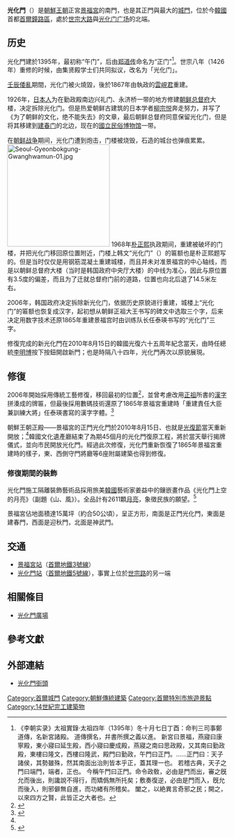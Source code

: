 {{Infobox Korean name
|image = 광화문 Gwanghwamun 光化門 - panoramio.jpg
|hangul = 광화문 
|hanja = 光化門
|rr = Gwanghuamun
|mr = Kwanghuamun
}}
'''光化門'''（{{kor|谚=광화문|汉=光化門}}）是[[朝鮮王朝|朝鮮王朝]]正宮[[景福宮_(韓國)|景福宮]]的南門，也是其正門與最大的[[城門|城門]]，位於今[[韓國|韓國]]首都[[首爾|首爾]][[鐘路區|鐘路區]]，處於[[世宗大路|世宗大路]]與[[光化门广场|光化门广场]]的北端。

==历史==
光化門建於1395年，最初称“午门”，后由[[郑道传|郑道传]]命名为“正门”<ref>《李朝实录》太祖實錄·太祖四年（1395年）冬十月七日丁酉：命判三司事鄭道傳，名新宮諸殿。 道傳撰名，幷書所撰之義以進。 新宮曰景福，燕寢曰康寧殿，東小寢曰延生殿，西小寢曰慶成殿，燕寢之南曰思政殿，又其南曰勤政殿，東樓曰隆文，西樓曰隆武，殿門曰勤政，午門曰正門。……正門曰：天子諸侯，其勢雖殊，然其南面出治則皆本乎正，蓋其理一也。 若稽古典，天子之門曰端門，端者，正也。 今稱午門曰正門。命令政敎，必由是門而出，審之旣允而後出，則讒說不得行，而矯僞無所托矣；敷奏復逆，必由是門而入，旣允而後入，則邪僻無自進，而功緖有所稽矣。 闔之，以絶異言奇邪之民；開之，以來四方之賢，此皆正之大者也。</ref>。世宗八年（1426年）重修的时候，由集贤殿学士们共同拟议，改名为「光化门」。

[[壬辰倭亂|壬辰倭亂]]期間，光化门被火燒毀，後於1867年由執政的[[雲峴君|雲峴君]]重建。

1926年，[[日本人|日本人]]为在勤政殿南边兴礼门、永济桥一带的地方修建[[朝鲜总督府|朝鲜总督府]]大楼，决定拆除光化门。但是热爱朝鲜古建筑的日本学者[[柳宗悦|柳宗悦]]奔走努力，并写了《为了朝鲜的文化，绝不能失去》的文章，最后朝鲜总督府同意保留光化门，但是将其移建到[[建春门|建春门]]的北边，现在的[[國立民俗博物馆|國立民俗博物馆]]一带。

在[[朝鲜战争|朝鲜战争]]期间，光化门遭到炮击，门楼被烧毁，石造的城台也弹痕累累。
[[File:Seoul-Gyeonbokgung-Gwanghwamun-01.jpg|235px]]
{{Portal box|大韩民国|朝鮮半島|建築|历史}}
1968年[[朴正熙|朴正熙]]执政期间，重建被破坏的门楼，并把光化门移回原位置附近，门楼上韩文“光化门”（{{lang|ko|광화문}}）的匾额也是朴正熙题写的。但是当时仅仅是用钢筋混凝土重建城楼，而且并未对准景福宫的中心轴线，而是以朝鲜总督府大楼（当时是韩国政府中央厅大楼）的中线为准心，因此与原位置有3.5度的偏差，而且为了迁就总督府门前的道路，位置也向北后退了14.5米左右。

2006年，韩国政府决定拆除新光化门，依据历史原貌进行重建，城楼上“光化门”的匾额也恢复成汉字，起初想从朝鲜正祖大王书写的碑文中选取三个字，后来决定用数字技术还原1865年重建景福宫时由训练队长任泰瑛书写的“光化门”三字。

修復完成的新光化門在2010年8月15日的韓國光復六十五周年紀念當天，由時任總統[[李明博|李明博]]按下按鈕開啟新門；也是時隔八十四年，光化門再次以原貌展現。

== 修復 ==
2006年開始採用傳統工藝修復，移回最初的位置<ref name="plaque">{{cite news|publisher=[[朝鮮日報|朝鮮日報]]|date=2005年1月24日|title=朴正熙親筆書寫的「光化門」匾額將被撤下|url=http://chinese.chosun.com/big5/site/data/html_dir/2005/01/24/20050124000006.html|accessdate=2010年2月10日|archive-date=2010年2月22日|archive-url=https://web.archive.org/web/20100222035601/http://chinese.chosun.com/big5/site/data/html_dir/2005/01/24/20050124000006.html|dead-url=no}}</ref>，並曾考慮改用[[朝鮮正祖|正祖]]所書的[[漢字|漢字]]拼湊成的牌匾，但最後採用數碼技術還原了1865年景福宮重建時「重建責任大臣兼訓練大將」任泰瑛書寫的漢字字體。<ref name="restore">{{cite news|publisher=[[朝鮮日報|朝鮮日報]]|date=2010年8月14日|title=光化門修建完畢 時隔84年恢復原貌|url=http://cnnews.chosun.com/site/data/html_dir/2010/08/14/20100814000016.html|deadurl=yes|archiveurl=https://web.archive.org/web/20161031223709/http://cnnews.chosun.com/site/data/html_dir/2010/08/14/20100814000016.html|archivedate=2016年10月31日|accessdate=2015年4月27日}}</ref>

朝鮮王朝正殿——景福宮的正門光化門於2010年8月15日、也就是[[光復節|光復節]]當天重新開放；<ref name="restore"></ref>韓國文化遺產廳結束了為期45個月的光化門復原工程，將於當天舉行揭牌儀式，並向市民開放光化門。經過此次修復，光化門重新恢復了1865年景福宮重建時的樣子，東、西側守門將廳等6座附屬建築也得到修復。

===修復期間的裝飾===
光化門施工隔離裝飾藝術品採用旅美[[韓國|韓國]]藝術家姜益中的鑲嵌畫作品《光化門上空的月亮》（副題《山、風》）。全品計有2611顆[[月亮|月亮]]，象徵民族的願望。<ref name="decor">{{cite news|publisher=[[朝鮮日報|朝鮮日報]]|date=2007年12月19日|title=光化門複原工程現場隔離裝飾品已選定|url=http://cnnews.chosun.com/site/data/html_dir/2007/12/19/20071219000018.html|deadurl=yes|archiveurl=https://web.archive.org/web/20160305062620/http://cnnews.chosun.com/site/data/html_dir/2007/12/19/20071219000018.html|archivedate=2016年3月5日|accessdate=2015年4月27日}}</ref>

景福宮佔地面積達15萬坪（約合50公頃），呈正方形，南面是正門光化門，東面是建春門，西面是迎秋門，北面是神武門。

==交通==
*[[景福宮站|景福宮站]]（[[首爾地鐵3號線|首爾地鐵3號線]]）
*[[光化門站|光化門站]]（[[首爾地鐵5號線|首爾地鐵5號線]]），事實上位於[[世宗路|世宗路]]的另一端

==相關條目==
*[[光化門廣場|光化門廣場]]

==參考文獻==
<div class="references-small">
<references></references>
</div>

==外部連結==
{{Commonscat|Gwanghwamun}}
*[https://www.youtube.com/watch?v=nv_YlvoYbNU 光化門街頭]
{{coord|37|34|33.76|N|126|58|37.27|E|source:kowiki_region:KR|display=title}}

[[Category:首爾城門|Category:首爾城門]]
[[Category:朝鮮傳統建築|Category:朝鮮傳統建築]]
[[Category:首爾特別市旅遊景點|Category:首爾特別市旅遊景點]]
[[Category:14世紀完工建築物|Category:14世紀完工建築物]]